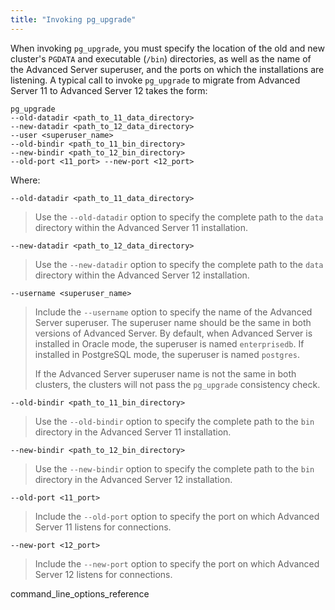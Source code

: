 ```yaml
---
title: "Invoking pg_upgrade"
---
```




When invoking `pg_upgrade`, you must specify the location of the old and new cluster's `PGDATA` and executable (`/bin`) directories, as well as the name of the Advanced Server superuser, and the ports on which the installations are listening. A typical call to invoke `pg_upgrade` to migrate from Advanced Server 11 to Advanced Server 12 takes the form:

``` text
pg_upgrade
--old-datadir <path_to_11_data_directory>
--new-datadir <path_to_12_data_directory>
--user <superuser_name>
--old-bindir <path_to_11_bin_directory>
--new-bindir <path_to_12_bin_directory>
--old-port <11_port> --new-port <12_port>
```

Where:

`--old-datadir <path_to_11_data_directory>`

> Use the `--old-datadir` option to specify the complete path to the `data` directory within the Advanced Server 11 installation.

`--new-datadir <path_to_12_data_directory>`

> Use the `--new-datadir` option to specify the complete path to the `data` directory within the Advanced Server 12 installation.

`--username <superuser_name>`

> Include the `--username` option to specify the name of the Advanced Server superuser. The superuser name should be the same in both versions of Advanced Server. By default, when Advanced Server is installed in Oracle mode, the superuser is named `enterprisedb`. If installed in PostgreSQL mode, the superuser is named `postgres`.
> 
> If the Advanced Server superuser name is not the same in both clusters, the clusters will not pass the `pg_upgrade` consistency check.

`--old-bindir <path_to_11_bin_directory>`

> Use the `--old-bindir` option to specify the complete path to the `bin` directory in the Advanced Server 11 installation.

`--new-bindir <path_to_12_bin_directory>`

> Use the `--new-bindir` option to specify the complete path to the `bin` directory in the Advanced Server 12 installation.

`--old-port <11_port>`

> Include the `--old-port` option to specify the port on which Advanced Server 11 listens for connections.

`--new-port <12_port>`

> Include the `--new-port` option to specify the port on which Advanced Server 12 listens for connections.

<div class="toctree" data-maxdepth="3">

command_line_options_reference

</div>
